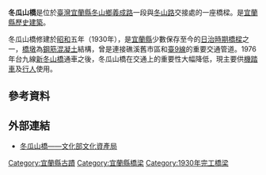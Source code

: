 {{tw monument
|name=冬瓜山橋
|formername=
|image=
|imagename=
|othername=
|formalname=
|level=歷史建築
|class=其他設施
|time={{flagicon|Empire of Japan}} 昭和5年 (1930年)
|location=[[宜蘭縣|宜蘭縣]][[冬山鄉|冬山鄉]]
|reg_url =https://nchdb.boch.gov.tw/assets/overview/historicalBuilding/20020521000001
}}
'''冬瓜山橋'''是位於[[臺灣|臺灣]][[宜蘭縣|宜蘭縣]][[冬山鄉|冬山鄉]][[義成路|義成路]]一段與[[冬山路|冬山路]]交接處的一座橋樑。是[[宜蘭縣文化資產|宜蘭縣歷史建築]]。

冬瓜山橋修建於[[昭和|昭和]]五年（1930年），是[[宜蘭縣|宜蘭縣]]少數保存至今的[[臺灣日治時期|日治時期]][[橋樑|橋樑]]之一，[[橋墩|橋墩]]為[[鋼筋|鋼筋]][[混凝土|混凝土]]結構，曾是連接礁溪舊市區和[[臺9線|臺9線]]的重要交通管道。1976年台九線[[新冬山橋|新冬山橋]]通車之後，冬瓜山橋在交通上的重要性大幅降低，現主要供[[機踏車|機踏車]]及[[行人|行人]]使用。

==參考資料==

==外部連結==
*[https://nchdb.boch.gov.tw/assets/advanceSearch/historicalBuilding/20020521000001 冬瓜山橋——文化部文化資產局] {{Wayback|url=https://nchdb.boch.gov.tw/assets/advanceSearch/historicalBuilding/20020521000001 |date=20190428190157 }}

{{宜蘭縣文化資產}}

[[Category:宜蘭縣古蹟|Category:宜蘭縣古蹟]]
[[Category:宜蘭縣橋梁|Category:宜蘭縣橋梁]]
[[Category:1930年完工橋梁|Category:1930年完工橋梁]]
